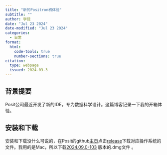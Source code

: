 ```yaml
---
title: "新的Positron初体验"
subtitle: ""
author: 学徒
date: "Jul 23 2024" 
date-modified: "Jul 23 2024"
categories:
  - 日常
format: 
  html:
    code-tools: true
    number-sections: true
citation:
  type: webpage
  issued: 2024-03-3
---
```


## 背景提要

Posit公司最近开发了新的IDE，专为数据科学设计。这篇博客记录一下我的开箱体验。

## 安装和下载

安装和下载没什么可说的，在Posit的github[主页](https://github.com/posit-dev/positron)点击[release](https://github.com/posit-dev/positron/releases)下载对应操作系统的文件。我用的是Mac，所以下载[2024.09.0-103](https://github.com/posit-dev/positron/releases/tag/2024.09.0-103) 版本的.dmg文件 。
